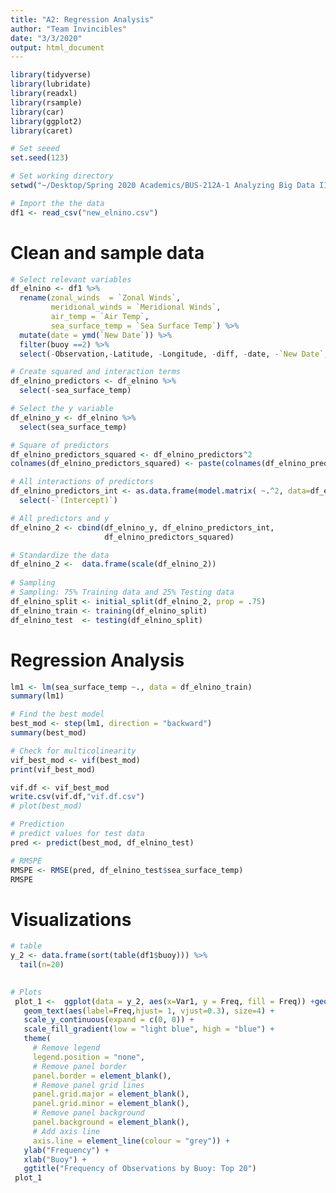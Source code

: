 ```yaml
---
title: "A2: Regression Analysis"
author: "Team Invincibles"
date: "3/3/2020"
output: html_document
---
```


```r
library(tidyverse)
library(lubridate)
library(readxl)
library(rsample) 
library(car)
library(ggplot2)
library(caret)

# Set seeed
set.seed(123)

# Set working directory
setwd("~/Desktop/Spring 2020 Academics/BUS-212A-1 Analyzing Big Data II/A2")

# Import the the data
df1 <- read_csv("new_elnino.csv")
```

# Clean and sample data
```r
# Select relevant variables
df_elnino <- df1 %>% 
  rename(zonal_winds  = `Zonal Winds`,
         meridional_winds = `Meridional Winds`,
         air_temp = `Air Temp`,
         sea_surface_temp = `Sea Surface Temp`) %>% 
  mutate(date = ymd(`New Date`)) %>% 
  filter(buoy ==2) %>% 
  select(-Observation,-Latitude, -Longitude, -diff, -date, -`New Date`,-buoy)

# Create squared and interaction terms
df_elnino_predictors <- df_elnino %>% 
  select(-sea_surface_temp)

# Select the y variable
df_elnino_y <- df_elnino %>% 
  select(sea_surface_temp)

# Square of predictors
df_elnino_predictors_squared <- df_elnino_predictors^2
colnames(df_elnino_predictors_squared) <- paste(colnames(df_elnino_predictors_squared),"squared",sep = "_")

# All interactions of predictors
df_elnino_predictors_int <- as.data.frame(model.matrix( ~.^2, data=df_elnino_predictors)) %>% 
  select(-`(Intercept)`) 

# All predictors and y
df_elnino_2 <- cbind(df_elnino_y, df_elnino_predictors_int,
                     df_elnino_predictors_squared)

# Standardize the data
df_elnino_2 <-  data.frame(scale(df_elnino_2))
 
# Sampling
# Sampling: 75% Training data and 25% Testing data
df_elnino_split <- initial_split(df_elnino_2, prop = .75)
df_elnino_train <- training(df_elnino_split)
df_elnino_test  <- testing(df_elnino_split)
```

# Regression Analysis
```r
lm1 <- lm(sea_surface_temp ~., data = df_elnino_train)
summary(lm1)

# Find the best model
best_mod <- step(lm1, direction = "backward")
summary(best_mod)

# Check for multicolinearity
vif_best_mod <- vif(best_mod)
print(vif_best_mod)

vif.df <- vif_best_mod
write.csv(vif.df,"vif.df.csv")
# plot(best_mod)

# Prediction
# predict values for test data
pred <- predict(best_mod, df_elnino_test)

# RMSPE
RMSPE <- RMSE(pred, df_elnino_test$sea_surface_temp)
RMSPE
```

# Visualizations
```r
# table
y_2 <- data.frame(sort(table(df1$buoy))) %>% 
  tail(n=20)

 
# Plots 
 plot_1 <-  ggplot(data = y_2, aes(x=Var1, y = Freq, fill = Freq)) +geom_col() + coord_flip() +
   geom_text(aes(label=Freq,hjust= 1, vjust=0.3), size=4) +
   scale_y_continuous(expand = c(0, 0)) +
   scale_fill_gradient(low = "light blue", high = "blue") +
   theme(
     # Remove legend
     legend.position = "none",
     # Remove panel border
     panel.border = element_blank(),  
     # Remove panel grid lines
     panel.grid.major = element_blank(),
     panel.grid.minor = element_blank(),
     # Remove panel background
     panel.background = element_blank(),
     # Add axis line
     axis.line = element_line(colour = "grey")) +
   ylab("Frequency") +
   xlab("Buoy") +
   ggtitle("Frequency of Observations by Buoy: Top 20")
 plot_1
 ```